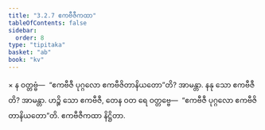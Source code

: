 ```yaml
---
title: "3.2.7 ဧကဗီဇီကထာ"
tableOfContents: false
sidebar:
  order: 8
type: "tipitaka"
basket: "ab"
book: "kv"
---
```



<DynamicBreadcrumb />

<Division number="647" book="kv">

<Paragraph number="2121" book="kv">
× န ဝတ္တဗ္ဗံ—  “ဧကဗီဇီ ပုဂ္ဂလော ဧကဗီဇိတာနိယတော”တိ? အာမန္တာ. နနု သော ဧကဗီဇီတိ? အာမန္တာ. ဟဉ္စိ သော ဧကဗီဇီ, တေန ဝတ ရေ ဝတ္တဗ္ဗေ—  “ဧကဗီဇီ ပုဂ္ဂလော ဧကဗီဇိတာနိယတော”တိ.

</Paragraph>
</Division>

<Paragraph number="2122" type="center" book="kv">
ဧကဗီဇီကထာ နိဋ္ဌိတာ.
</Paragraph>